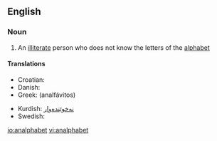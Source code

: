 ==English==

===Noun===
{{en-noun}}

# An [[illiterate]] person who does not know the letters of the [[alphabet]]

====Translations====
{{top}}
* Croatian: {{t-|hr|analfabet|m}}
* Danish: {{t+|da|analfabet|c}}
* Greek: {{t|el|αναλφάβητος|sc=Grek}} (analfávitos)
{{mid}}
* Kurdish: [[نه‌خوێنده‌وار]]
* Swedish: {{t+|sv|analfabet|c}}
{{bottom}}

[[io:analphabet]]
[[vi:analphabet]]